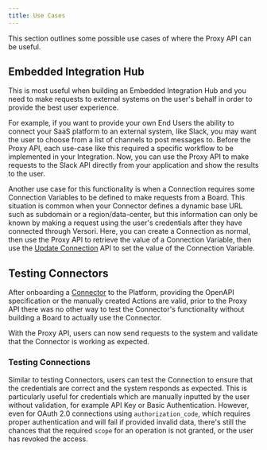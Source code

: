 ```yaml
---
title: Use Cases
---
```


This section outlines some possible use cases of where the Proxy API can be useful.

## Embedded Integration Hub

This is most useful when building an Embedded Integration Hub and you need to make requests to external systems on the
user's behalf in order to provide the best user experience.

For example, if you want to provide your own End Users the ability to connect your SaaS platform to an external system,
like Slack, you may want the user to choose from a list of channels to post messages to. Before the Proxy API, each
use-case like this required a specific workflow to be implemented in your Integration. Now, you can use the Proxy API to
make requests to the Slack API directly from your application and show the results to the user.

Another use case for this functionality is when a Connection requires some Connection Variables to be defined to make
requests from a Board. This situation is common when your Connector defines a dynamic base URL such as subdomain or a
region/data-center, but this information can only be known by making a request using the user's credentials after they
have connected through Versori. Here, you can create a Connection as normal, then use the Proxy API to retrieve the
value of a Connection Variable, then use the [Update Connection][update-connection-api] API to set the value of the
Connection Variable.

## Testing Connectors

After onboarding a [Connector][connector] to the Platform, providing the OpenAPI specification or the manually created
Actions are valid, prior to the Proxy API there was no other way to test the Connector's functionality without building
a Board to actually use the Connector.

With the Proxy API, users can now send requests to the system and validate that the Connector is working as expected.

### Testing Connections

Similar to testing Connectors, users can test the Connection to ensure that the credentials are correct and the system
responds as expected. This is particularly useful for credentials which are manually inputted by the user without
validation, for example API Key or Basic Authentication. However, even for OAuth 2.0 connections using
`authorization_code`, which requires proper authentication and will fail if provided invalid data, there's still the
chances that the required `scope` for an operation is not granted, or the user has revoked the access.

[connector]: /legacy/concepts/connectors
[update-connection-api]: /legacy/api-reference/connect-api/connections/update-connection
